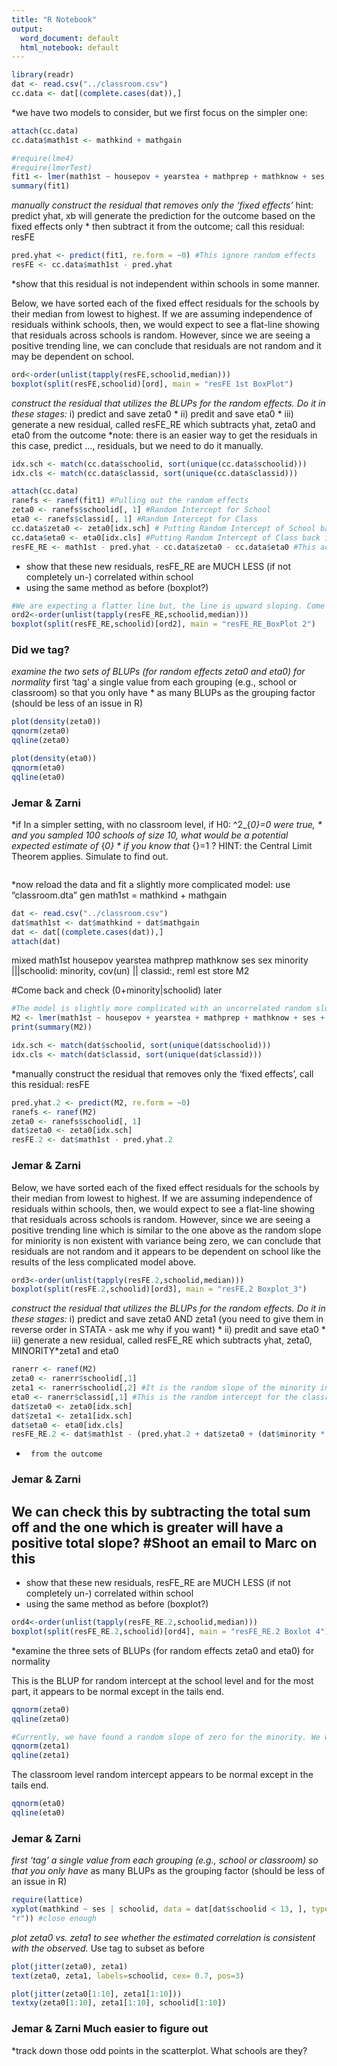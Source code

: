 ```yaml
---
title: "R Notebook"
output:
  word_document: default
  html_notebook: default
---
```


```r
library(readr)
dat <- read.csv("../classroom.csv")
cc.data <- dat[(complete.cases(dat)),]
```

*we have two models to consider, but we first focus on the simpler one:
```r
attach(cc.data)
cc.data$math1st <- mathkind + mathgain
```

```r
#require(lme4)
#require(lmerTest)
fit1 <- lmer(math1st ~ housepov + yearstea + mathprep + mathknow + ses + sex + minority + (1|schoolid/classid), data=cc.data)
summary(fit1)
```

*manually construct the residual that removes only the 'fixed effects'
*hint: predict yhat, xb will generate the prediction for the outcome based on the fixed effects only
* then subtract it from the outcome; call this residual: resFE
```r
pred.yhat <- predict(fit1, re.form = ~0) #This ignore random effects
resFE <- cc.data$math1st - pred.yhat 
```

*show that this residual is not independent within schools in some manner.

Below, we have sorted each of the fixed effect residuals for the schools by their median from lowest to highest. If we are assuming independence of residuals withink schools, then, we would expect to see a flat-line showing that residuals across schools is random. However, since we are seeing a positive trending line, we can conclude that residuals are not random and it may be dependent on school.
```r
ord<-order(unlist(tapply(resFE,schoolid,median)))
boxplot(split(resFE,schoolid)[ord], main = "resFE 1st BoxPlot")
```


*construct the residual that utilizes the BLUPs for the random effects.  Do it in these stages:
* i) predict and save zeta0 
* ii) predit and save eta0
* iii) generate a new residual, called resFE_RE which subtracts yhat, zeta0 and eta0 from the outcome
*note: there is an easier way to get the residuals in this case, predict ..., residuals, but we need to do it manually.
```r
idx.sch <- match(cc.data$schoolid, sort(unique(cc.data$schoolid)))
idx.cls <- match(cc.data$classid, sort(unique(cc.data$classid))) 
```

```r
attach(cc.data)
ranefs <- ranef(fit1) #Pulling out the random effects
zeta0 <- ranefs$schoolid[, 1] #Random Intercept for School
eta0 <- ranefs$classid[, 1] #Random Intercept for Class
cc.data$zeta0 <- zeta0[idx.sch] # Putting Random Intercept of School back into the data set
cc.data$eta0 <- eta0[idx.cls] #Putting Random Intercept of Class back into the data set
resFE_RE <- math1st - pred.yhat - cc.data$zeta0 - cc.data$eta0 #This accounts for removing both fixed and random effects and the random effects are removed manually. Therefore, residuals should be less dependent than the previous one. Thus, we expect to see a flatter line.
```


* show that these new residuals, resFE_RE are MUCH LESS (if not completely un-) correlated within school 
* using the same method as before (boxplot?)
```r
#We are expecting a flatter line but, the line is upward sloping. Come back to it as a group.
ord2<-order(unlist(tapply(resFE_RE,schoolid,median)))
boxplot(split(resFE_RE,schoolid)[ord2], main = "resFE_RE_BoxPlot 2")
```

### Did we tag?
*examine the two sets of BLUPs (for random effects zeta0 and eta0) for normality
*first 'tag' a single value from each grouping (e.g., school or classroom) so that you only have 
* as many BLUPs as the grouping factor (should be less of an issue in R)


```r
plot(density(zeta0))
qqnorm(zeta0)
qqline(zeta0)
```

```r
plot(density(eta0))
qqnorm(eta0)
qqline(eta0)
```


### Jemar & Zarni
*if In a simpler setting, with no classroom level, if H0: \sigma^2_{\zeta_0}=0 were true, 
* and you sampled 100 schools of size 10, what would be a potential expected estimate of \sigma_{\zeta_0} 
* if you know that \sigma_{\epsilon}=1 ?  HINT: the Central Limit Theorem applies.  Simulate to find out.
```r

```


*now reload the data and fit a slightly more complicated model:
use "classroom.dta"
gen math1st = mathkind + mathgain
```r
dat <- read.csv("../classroom.csv")
dat$math1st <- dat$mathkind + dat$mathgain
dat <- dat[(complete.cases(dat)),]
attach(dat)
```



mixed math1st housepov yearstea mathprep mathknow ses sex minority |||schoolid: minority, cov(un) || classid:, reml 
est store M2

#Come back and check (0+minority|schoolid) later
```r
#The model is slightly more complicated with an uncorrelated random slope school level variability of minority.
M2 <- lmer(math1st ~ housepov + yearstea + mathprep + mathknow + ses + sex + minority + (0+minority|schoolid) + (1|schoolid) + (1|classid))
print(summary(M2))
```

```r
idx.sch <- match(dat$schoolid, sort(unique(dat$schoolid)))
idx.cls <- match(dat$classid, sort(unique(dat$classid))) 
```


*manually construct the residual that removes only the 'fixed effects', call this residual: resFE
```r
pred.yhat.2 <- predict(M2, re.form = ~0)
ranefs <- ranef(M2)
zeta0 <- ranefs$schoolid[, 1]
dat$zeta0 <- zeta0[idx.sch]
resFE.2 <- dat$math1st - pred.yhat.2 
```


### Jemar & Zarni

Below, we have sorted each of the fixed effect residuals for the schools by their median from lowest to highest. If we are assuming independence of residuals within schools, then, we would expect to see a flat-line showing that residuals across schools is random. However, since we are seeing a positive trending line which is similar to the one above as the random slope for miniority is non existent with variance being zero, we can conclude that residuals are not random and it appears to be dependent on school like the results of the less complicated model above.

```r
ord3<-order(unlist(tapply(resFE.2,schoolid,median)))
boxplot(split(resFE.2,schoolid)[ord3], main = "resFE.2 Boxplot_3")
```

*construct the residual that utilizes the BLUPs for the random effects.  Do it in these stages:
* i) predict and save zeta0 AND zeta1 (you need to give them in reverse order in STATA - ask me why if you want)
* ii) predit and save eta0
* iii) generate a new residual, called resFE_RE which subtracts yhat, zeta0, MINORITY*zeta1 and eta0 
```r
ranerr <- ranef(M2)
zeta0 <- ranerr$schoolid[,1]
zeta1 <- ranerr$schoolid[,2] #It is the random slope of the minority intercept
eta0 <- ranerr$classid[,1] #This is the random intercept for the classroom level.
dat$zeta0 <- zeta0[idx.sch]
dat$zeta1 <- zeta1[idx.sch]
dat$eta0 <- eta0[idx.cls]
resFE_RE.2 <- dat$math1st - (pred.yhat.2 + dat$zeta0 + (dat$minority * dat$zeta1) + dat$eta0)#This accounts for removing both fixed and random effects and the random effects are removed manually. Therefore, residuals should be less dependent than the previous one. Thus, we expect to see a flatter line.
```


*      from the outcome

### Jemar & Zarni
## We can check this by subtracting the total sum off and the one which is greater will have a positive total slope? #Shoot an email to Marc on this

* show that these new residuals, resFE_RE are MUCH LESS (if not completely un-) correlated within school 
* using the same method as before (boxplot?)
```r
ord4<-order(unlist(tapply(resFE_RE.2,schoolid,median)))
boxplot(split(resFE_RE.2,schoolid)[ord4], main = "resFE_RE.2 Boxlot 4")
```

*examine the three sets of BLUPs (for random effects zeta0 and eta0) for normality

This is the BLUP for random intercept at the school level and for the most part, it appears to be normal except in the tails end.
```r
qqnorm(zeta0)
qqline(zeta0)
```

```r
#Currently, we have found a random slope of zero for the minority. We will have to come back to this.
qqnorm(zeta1)
qqline(zeta1)
```

The classroom level random intercept appears to be normal except in the tails end.
```r
qqnorm(eta0)
qqline(eta0)
```

### Jemar & Zarni
*first 'tag' a single value from each grouping (e.g., school or classroom) so that you only have 
* as many BLUPs as the grouping factor (should be less of an issue in R)

```r
require(lattice)
xyplot(mathkind ~ ses | schoolid, data = dat[dat$schoolid < 13, ], type = c("p",
"r")) #close enough
```





*plot zeta0 vs. zeta1 to see whether the estimated correlation is consistent with the observed. 
* Use tag to subset as before


```r
plot(jitter(zeta0), zeta1)
text(zeta0, zeta1, labels=schoolid, cex= 0.7, pos=3)

plot(jitter(zeta0[1:10], zeta1[1:10]))
textxy(zeta0[1:10], zeta1[1:10], schoolid[1:10])

```

### Jemar & Zarni Much easier to figure out
*track down those odd points in the scatterplot.  What schools are they?
```r


```